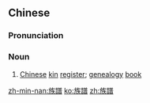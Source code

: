 {{also|族谱}}
==Chinese==
{{zh-forms|s=族谱}}

===Pronunciation===
{{zh-pron
|m=zúpǔ
|c=zuk6 pou2
|h=pfs=chhu̍k-phú
|mn=cho̍k-phó͘
|cat=n
}}

===Noun===
{{zh-noun}}

# [[Chinese]] [[kin]] [[register]]; [[genealogy]] [[book]]

[[zh-min-nan:族譜]]
[[ko:族譜]]
[[zh:族譜]]